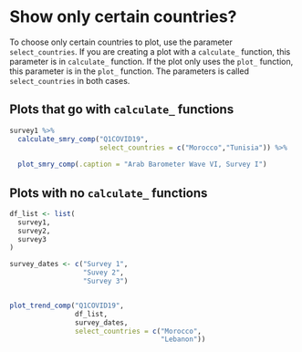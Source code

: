 # Show only certain countries? {#select-countries-chp}

To choose only certain countries to plot, use the parameter `select_countries`. If you are creating a plot with a `calculate_` function, this parameter is in `calculate_` function. If the plot only uses the `plot_` function, this parameter is in the `plot_` function. The parameters is called `select_countries` in both cases.

## Plots that go with `calculate_` functions {#select-countries-calculate}


```r

survey1 %>%
  calculate_smry_comp("Q1COVID19",
                      select_countries = c("Morocco","Tunisia")) %>%
  
  plot_smry_comp(.caption = "Arab Barometer Wave VI, Survey I")


```

## Plots with no `calculate_` functions {#select-countries-no-calculate}

```r

df_list <- list(
  survey1,
  survey2,
  survey3
)

survey_dates <- c("Survey 1",
                  "Suvey 2",
                  "Survey 3")


plot_trend_comp("Q1COVID19",
                df_list,
                survey_dates,
                select_countries = c("Morocco",
                                     "Lebanon"))

```
